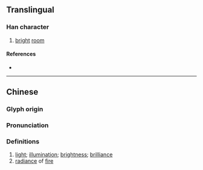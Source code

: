 {{character info}}
==Translingual==

===Han character===
{{Han char|rn=86|rad=火|as=09|sn=13|four=96827|canj=FWB|ids=⿰火胃}}

# [[bright]] [[room]]

====References====
* {{Han ref|kx=0677.200|dkj=19212|dj=1088.070|hdz=32218.010|uh=715F|ud=29023|bh=DE7C|bd=56956}}

----

==Chinese==
{{zh-forms}}

===Glyph origin===
{{Han etym}}

===Pronunciation===
{{zh-pron
|m=wèi,zhá
|m-s=
|dg=
|c=wai6
|c-t=
|g=
|h=pfs=
|j=
|mb=
|md=
|mn=
|mn-t=
|w=
|x=
|mc=y
|oc=y
|cat=
}}

===Definitions===
{{zh-hanzi}}

# [[light]]; [[illumination]]; [[brightness]]; [[brilliance]]
# [[radiance]] of [[fire]]